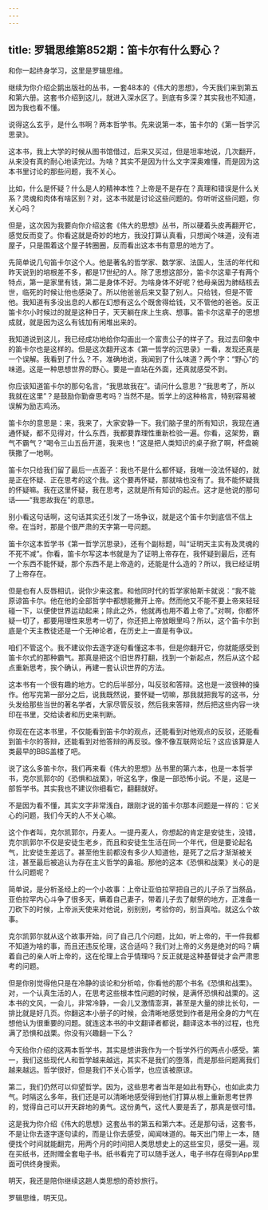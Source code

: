 ```yaml
---
---
---
```

title: 罗辑思维第852期：笛卡尔有什么野心？
---

和你一起终身学习，这里是罗辑思维。

继续为你介绍企鹅出版社的丛书，一套48本的《伟大的思想》，今天我们来到第五和第六册。这套书介绍到这儿，就进入深水区了。到底有多深？其实我也不知道，因为我也看不懂。

说得这么玄乎，是什么书啊？两本哲学书。先来说第一本，笛卡尔的《第一哲学沉思录》。

这本书，我上大学的时候从图书馆借过，后来又买过，但是坦率地说，几次翻开，从来没有真的耐心地读完过。为啥？其实不是因为什么文字深奥难懂，而是因为这本书里讨论的那些问题，我不关心。

比如，什么是怀疑？什么是人的精神本性？上帝是不是存在？真理和错误是什么关系？灵魂和肉体有啥区别？对，这本书就是讨论这些问题的。你听听这些问题，你关心吗？

但是，这次因为我要向你介绍这套《伟大的思想》丛书，所以硬着头皮再翻开它，感觉反而变了。你看这就是奇妙的地方，我没打算认真看，只想闻个味道，没有进屋子，只是围着这个屋子转圈圈，反而看出这本书有意思的地方了。

先简单说几句笛卡尔这个人。他是著名的哲学家、数学家、法国人，生活的年代和昨天说到的培根差不多，都是17世纪的人。除了思想这部分，笛卡尔这辈子有两个特点，第一是家里有钱，第二是身体不好。为啥身体不好呢？他母亲因为肺结核去世，临死的时候让他也感染了。所以他爸爸后来又娶了别人。只给钱，但是不管他。我知道有多没出息的人都在幻想有这么个既舍得给钱，又不管他的爸爸。反正笛卡尔小时候过的就是这种日子，天天躺在床上生病、想事。笛卡尔这辈子的思想成就，就是因为这么有钱加有闲堆出来的。

我知道说到这儿，我已经成功地给你勾画出一个富贵公子的样子了。我过去印象中的笛卡尔也是这样的。但是这次翻开这本《第一哲学的沉思录》一看，发现还真是一个误解。我看到了什么？不，准确地说，我闻到了什么味道？两个字：“野心”的味道。这是一种思想世界的野心。要是一直站在外面，还真就感受不到。

你应该知道笛卡尔的那句名言，“我思故我在”。请问什么意思？“我思考了，所以我就在这里”？是鼓励你勤奋思考吗？当然不是。哲学上的这种格言，特别容易被误解为励志鸡汤。

笛卡尔的意思是：来，我来了，大家安静一下。我们脑子里的所有知识，我现在通通怀疑，都不见得对，什么东西，我都要靠理性重新检验一遍。你看，这架势，霸气不霸气？“喝令三山五岳开道，我来也！”这是把人类知识的桌子掀了啊，杯盘碗筷撒了一地啊。

笛卡尔只给我们留了最后一点面子：我也不是什么都怀疑，我唯一没法怀疑的，就是正在怀疑、正在思考的这个我。这个要再怀疑，那就啥也没有了。我不能怀疑我的怀疑嘛。我在这里怀疑，我在思考，这就是所有知识的起点。这才是他说的那句话——“我思故我在”的意思。

别小看这句话啊，这句话其实还引发了一场争议，就是这个笛卡尔到底信不信上帝。在当时，那是个很严肃的天字第一号问题。

笛卡尔这本哲学书《第一哲学沉思录》，还有个副标题，叫“证明天主实有及灵魂的不死不减”。你看，笛卡尔写这本书就是为了证明上帝存在，我怀疑到最后，还有一个东西不能怀疑，那个东西不是上帝造的，还能是什么造的？所以，我已经证明了上帝存在。

但是也有人反唇相讥，说你少来这套。和他同时代的哲学家帕斯卡就说：“我不能原谅笛卡尔。他在他的全部哲学中都想能撇开上帝。然而他又不能不要上帝来轻轻碰一下，以便使世界运动起来；除此之外，他就再也用不着上帝了。”对啊，你都怀疑一切了，都要用理性来思考一切了，你还把上帝放眼里吗？所以，这个笛卡尔到底是个天主教徒还是一个无神论者，在历史上一直是有争议。

咱们不管这个。我不建议你去逐字逐句看懂这本书，但是你翻开它，你就能感受到笛卡尔式的那种霸气。那真是把这个旧世界打翻，找到一个新起点，然后从这个起点重新思考，挨个确认，再建一套认识世界的方法。

这本书有一个很有趣的地方。它的后半部分，叫反驳和答辩。这也是一波很神的操作。他写完第一部分之后，说我既然说，要怀疑一切嘛，那我就把我写的这书，分头发给那些当世的著名学者，大家尽管反驳，然后我来答辩，然后把这些内容一块印在书里，交给读者和历史来判断。

你现在在这本书里，不仅能看到笛卡尔的观点，还能看到对他观点的反驳，还能看到笛卡尔的答辩，还能看到对他答辩的再反驳。像不像互联网论坛？这应该算是人类最早的BBS盖楼了吧。

说了这么多笛卡尔，我们再来看《伟大的思想》丛书里的第六本，也是一本哲学书，克尔凯郭尔的《恐惧和战栗》，听这名字，像是一部恐怖小说。不是，这是一部哲学书。其实我也不建议你细看它，翻翻就好。

不是因为看不懂，其实文字非常浅白，跟刚才说的笛卡尔那本问题是一样的：它关心的问题，我们今天的人不关心嘛。

这个作者叫，克尔凯郭尔，丹麦人。一提丹麦人，你想起的肯定是安徒生，没错，克尔凯郭尔不仅是安徒生老乡，而且和安徒生生活在同一个年代，但是要论起名气，比安徒生差远了。甚至他生前都没有多少人知道他，是死了之后才渐渐被关注，甚至最后被追认为存在主义哲学的鼻祖。那他的这本《恐惧和战栗》关心的是什么问题呢？

简单说，是分析圣经上的一个小故事：上帝让亚伯拉罕把自己的儿子杀了当祭品，亚伯拉罕内心斗争了很多天，瞒着自己妻子，带着儿子去了献祭的地方，正准备一刀砍下的时候，上帝派天使来对他说，别别别，考验你的，别当真哈。就这么个故事。

克尔凯郭尔就从这个故事开始，问了自己几个问题，比如，听上帝的，干一件我都不知道为啥的事，而且还违反伦理，这合适吗？我们对上帝的义务是绝对的吗？瞒着自己的亲人听上帝的，这在伦理上合乎情理吗？反正就是这种基督徒才会严肃思考的问题。

但是你别觉得他只是在冷静的谈论和分析哈，你看他的那个书名《恐惧和战栗》。对，一个认真生活的人，在思考这些根本性问题的时候，是满怀恐惧和战栗的。这本书的文风，一会儿，非常冷静，一会儿又激情澎湃，甚至是大量的排比长句，一排比就是好几页。你翻这本小册子的时候，会清晰地感觉到作者是用全身的力气在想他认为很重要的问题。就连这本书的中文翻译者都说，翻译这本书的过程，也充满了恐惧和战栗。你没有兴趣翻一下么？

今天给你介绍的这两本哲学书，其实是想讲我作为一个哲学外行的两点小感受。第一，我们这些现代人和哲学越来越远，其实不是我们的堕落，而是那些问题离我们越来越远。哲学很好，但是我们不关心哲学，也应该被原谅。

第二，我们仍然可以仰望哲学。因为，这些思考者当年是如此有野心，也如此卖力气。时隔这么多年，我们还是可以清晰地感受得到他们打算从根上重新思考世界的，觉得自己可以开天辟地的勇气。这份勇气，这代人要是丢了，那真是很可惜。

这是我为你介绍《伟大的思想》这套丛书的第五和第六本。还是那句话，这套书，不是让你去逐字逐句读的，而是让你去感受，闻闻味道的。每天出门带上一本，随便找个时间就能翻完，用两个月的时间把人类思想史上的这些宝贝，感受一遍。现在买纸书，还附赠全套电子书。纸书看完了可以随手送人，电子书存在得到App里面可供终身搜索。

明天，我还是陪你继续这趟人类思想的奇妙旅行。

罗辑思维，明天见。

